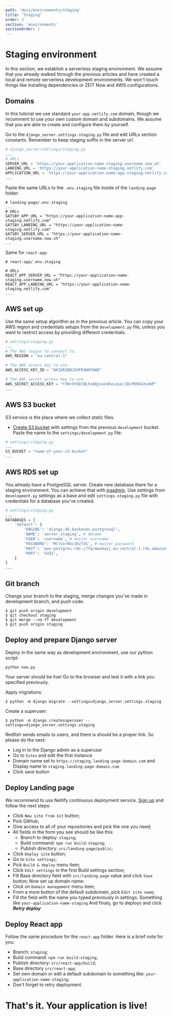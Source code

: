 ```yaml
---
path: 'docs/environments/staging'
title: 'Staging'
order: 3
section: 'environments'
sectionOrder: 1
---
```


# Staging environment

In this section, we establish a serverless staging environment. We assume that you already walked through the previous articles and have created a local and remote serverless development environments. We won't touch things like installing dependencies or ZEIT Now and AWS configurations.

## Domains

In this tutorial we use standard `your-app.netlify.com` domain, though we recomment to use your own custom domain and subdomains. We assume that you are able to create and configure them by yourself.

Go to the `django_server.settings.staging.py` file and edit URLs section constants. Remember to keep staging suffix in the server url.

```python
# django_server/settings/staging.py
...
# URLs
SERVER_URL = 'https://your-application-name-staging.username.now.sh'
LANDING_URL = 'https://your-application-name-staging.netlify.com'
APPLICATION_URL = 'https://your-application-name-app-staging.netlify.com'
...
```

Paste the same URLs to the `.env.staging` file inside of the `landing-page` folder:

```shell
# landing-page/.env.staging
...
# URLs
GATSBY_APP_URL = "https://your-application-name-app-staging.netlify.com"
GATSBY_LANDING_URL = "https://your-application-name-staging.netlify.com"
GATSBY_SERVER_URL = "https://your-application-name-staging.username.now.sh"
...
```

Same for `react-app`:

```shell
# react-app/.env.staging

# URLs
REACT_APP_SERVER_URL = "https://your-application-name-staging.username.now.sh"
REACT_APP_LANDING_URL = "https://your-application-name-staging.netlify.com"
...
```

## AWS set up

Use the same setup algorithm as in the previous article. You can copy your AWS region and credentials setups from the `development.py` file, unless you want to restrict access by providing different credentials.

```python
# settings/staging.py
...
# The AWS region to connect to.
AWS_REGION = "eu-central-1"

# The AWS access key to use.
AWS_ACCESS_KEY_ID = "AKIAR2BBJGVFR3W6FQWQ"

# The AWS secret access key to use.
AWS_SECRET_ACCESS_KEY = "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"
...
```

## AWS S3 bucket

S3 service is the place where we collect static files. <br/>

- [Create S3 bucket](https://s3.console.aws.amazon.com/s3/) with settings from the previous `development` bucket. Paste the name to the `settings/development.py` file:

```python
# settings/staging.py
...
S3_BUCKET = "name-of-your-s3-bucket"
...
```

## AWS RDS set up

You already have a PostgreSQL server. Create new database there for a staging environment. You can achieve that with [pgadmin](https://www.pgadmin.org/). Use settings from `development.py` settings as a base and edit `settings.staging.py` file with credentials for a database you've created.

```python
# settings/staging.py
...
DATABASES = {
    'default': {
        'ENGINE': 'django.db.backends.postgresql',
        'NAME': 'server_staging', # dbname
        'USER': 'username', # master username
        'PASSWORD': 'MllVzrRbc3EvT3S', # master password
        'HOST': 'aws-postgres-rds.c7fqrmwomayj.eu-central-1.rds.amazonaws.com', # Endpoint
        'PORT': '5432',
    }
}
...
```

## Git branch

Change your branch to the staging, merge changes you've made in development branch, and push code.

```shell
$ git push origin development
$ git checkout staging
$ git merge --no-ff development
$ git push origin staging
```

## Deploy and prepare Django server

Deploy in the same way as development environment, use our python script:

```shell
python now.py
```

Your server should be live! Go to the browser and test it with a link you specified previously.

Apply migrations:

```shell
$ python -m django migrate --settings=django_server.settings.staging
```

Create a superuser:

```shell
$ python -m django createsuperuser --settings=django_server.settings.staging
```

Redfish sends emails to users, and there is should be a proper link. So please do the next:

- Log in to the Django admin as a superuser
- Go to `Sites` and edit the first instance
- Domain name set to `https://staging.landing-page-domain.com` and Display name to `staging.landing-page-domain.com`
- Click save button

## Deploy Landing page

We recommend to use Netlify continuous deployment service. [Sign up](https://www.netlify.com/) and follow the next steps:

- Click `New site from Git` button;
- Pick GitHub;
- Give access to all of your repositories and pick the one you need;
- All fields in the form you see should be like this:
  - Branch to deploy: `staging`;
  - Build command: `npm run build:staging`;
  - Publish directory: `src/landing-page/public`;
- Click `Deploy site` button;
- Go to `Site settings`;
- Pick `Build & deploy` menu item;
- Click `Edit settings` in the first Build settings section;
- Fill Base directory field with `src/landing-page` value and click `Save` button;
  Now set up domain name:
- Click on `Domain management` menu item;
- From a more button of the default subdomain, pick `Edit site name`;
- Fill the field with the name you typed previously in settings. Something like `your-application-name-staging`
  And finaly, go to deploys and click **_Retry deploy_**

## Deploy React app

Follow the same procedure for the `react-app` folder. Here is a brief note for you:

- Branch: `staging`;
- Build command: `npm run build:staging`;
- Publish directory: `src/react-app/build`;
- Base directory `src/react-app`;
- Set own domain or edit a default subdomain to something like: `your-application-name-staging`;
- Don't forget to retry deployment.

# That's it. Your application is live!

